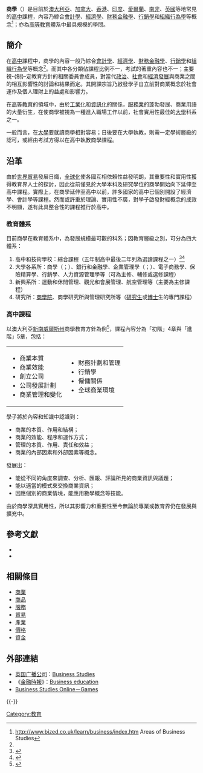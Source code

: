 {{NoteTA
|1=zh-hans:市场营销; zh-hant:行銷學;
|2=zh-hans:信息; zh-hant:資訊;
}}
{{copyedit|time=2010-07-01T12:21:31+00:00}}
'''商學'''（{{lang-en|business studies}}）是目前於[[澳大利亞|澳大利亞]]、[[加拿大|加拿大]]、[[香港|香港]]、[[印度|印度]]、[[愛爾蘭|愛爾蘭]]、[[南非|南非]]、[[英國|英國]]等地常見的[[高中|高中]]課程，內容乃綜合[[會計學|會計學]]、[[經濟學|經濟學]]、[[公司金融學|財務金融學]]、[[行銷學|行銷學]]和[[組織行為學|組織行為學]]等概念<ref name="#1">http://www.bized.co.uk/learn/business/index.htm {{Wayback|url=http://www.bized.co.uk/learn/business/index.htm |date=20150511114806 }} Areas of Business Studies</ref>；亦為[[高等教育|高等教育]]體系中最具規模的學問。

== 簡介 ==
在[[高級中學|高中]]課程中，商學的內容一般乃綜合[[會計學|會計學]]、[[經濟學|經濟學]]、[[公司金融学|財務]][[金融|金融學]]、[[市场营销|行銷學]]和[[組織行為學|組織行為學]]等概念<ref name="#1"/>。而其中各分類佔課程比例不一，考試的著重內容也不一；主要視-{制}-定教育方針的相關委員會成員，對當代[[政治|政治]]、[[社會|社會]]和[[經濟發展|經濟發展]]與商業之間的相互影響性的討論和結果而定。其開課宗旨乃啟發學子自立前對商業概念於社會運作及個人理財上的益處和影響力。

在[[高等教育|高等教育]]的領域中，由於[[工業化|工業化]]和[[信息化|資訊化]]的關係，[[服務業|服務業]]的蓬勃發展、商業用語的大量衍生，在使商學被視為一種進入職場工作以前，社會實用性最佳的[[大學|大學]]科系之一。

一般而言，在[[大學|大學]]要就讀商學相對容易；日後要在大學執教，則需一定學術層級的認可，或經由考試方得以在高中執教商學課程。

== 沿革 ==
由於[[國際貿易|世界貿易]]發展日熾，[[全球化|全球化]]使各國互相依賴性益發明朗，其重要性和實用性獲得教育界人士的探討，因此從前僅見於大學本科及研究學位的商學開始向下延伸至高中課程。實際上，在商學延伸至高中以前，許多國家的高中已個別開設了經濟學、會計學等課程。然而或許重於理論、實用性不廣，對學子啟發財經概念的成效不明顯，遂有此具整合性的課程推行於高中。

=== 教育體系 ===
目前商學在教育體系中，為發展規模最可觀的科系；因教育層級之別，可分為四大體系：
# 高中和技術學校：綜合課程（五年制高中最後二年列為選讀課程之一）<ref>{{Cite web |url=http://www.bridgeblue.com.au/schools_australia.html |title=High Schools in Australia |accessdate=2009-08-16 |archive-date=2014-03-07 |archive-url=https://web.archive.org/web/20140307210559/http://bridgeblue.com.au/schools_australia.html |dead-url=yes }}</ref><ref>{{Cite web |url=http://www.businessstudiesonline.co.uk/ |title=Business Studies Online |access-date=2009-08-15 |archive-url=https://web.archive.org/web/20090301024452/http://www.businessstudiesonline.co.uk/ |archive-date=2009-03-01 |dead-url=yes }}</ref> 
# 大學各系所：商學（{{lang|en|commerce}}；{{lang|en|business}}）、銀行和金融學、企業管理學（{{lang|en|business management}}；{{lang|en|business administration}}）、電子商務學、保險精算學、行銷學、人力資源管理學等（可為主修、輔修或選修課程）
# 新興系所：運動和休閒管理、觀光和會展管理、航空管理等（主要為主修課程）
# 研究所：[[商學院|商學院]]、商學研究所與管理研究所等（[[研究生|研究生]]或[[博士|博士]]生的專門課程）

===高中課程===
以澳大利亞[[新南威爾斯州|新南威爾斯州]]商學教育方針為例<ref>{{Cite web |url=http://www.boardofstudies.nsw.edu.au/syllabus_hsc/pdf_doc/businessstudies_syl.pdf |title=Business Studies－Syllabus |accessdate=2009-08-23 |archive-date=2009-09-16 |archive-url=https://web.archive.org/web/20090916072136/http://www.boardofstudies.nsw.edu.au/syllabus_hsc/pdf_doc/businessstudies_syl.pdf |dead-url=no }}</ref>，課程內容分為「初階」4章與「進階」5章，包括：
{|width="90%"
|valign="top"|
* 商業本質
* 商業效能
* 創立公司
* 公司發展計劃
* 商業管理和變化
|valign="top"|
* 財務計劃和管理
* 行銷學
* 僱傭關係
* 全球商業環境
|}

學子將於內容和知識中認識到：
* 商業的本質、作用和結構；
* 商業的效能、程序和運作方式；
* 管理的本質、作用、責任和效益；
* 商業的內部因素和外部因素等概念。

發展出：
* 能從不同的角度來調查、分析、匯報、評論所見的商業資訊與議題；
* 能以適當的模式來交換商業資訊；
* 因應個別的商業情境，能應用數學概念等技能。

由於商學深具實用性，所以其影響力和重要性至今無論於專業或教育界仍在發展與擴充中。

== 參考文獻 ==
<div class="references-small">
<references />
</div>
* {{cite web|url=http://www.edu.gov.on.ca/eng/curriculum/secondary/business910currb.pdf|format=PDF|title=加拿大安大略州政府 9-10年級商學教育方針（2006年版）|language=en|accessdate=2009-08-23|archive-date=2020-11-12|archive-url=https://web.archive.org/web/20201112042146/http://www.edu.gov.on.ca/eng/curriculum/secondary/business910currb.pdf|dead-url=no}}
* {{cite web|url=http://www.edu.gov.on.ca/eng/curriculum/secondary/business1112currb.pdf|format=PDF|title=加拿大安大略州政府 11-12年級商學教育方針（2006年版）|language=en|accessdate=2009-08-23|archive-date=2020-11-06|archive-url=https://web.archive.org/web/20201106232648/http://www.edu.gov.on.ca/eng/curriculum/secondary/business1112currb.pdf|dead-url=no}}

== 相關條目 ==
* [[商业|商業]]
* [[商品|商品]]
* [[服务|服務]]
* [[贸易|貿易]]
* [[产业|產業]]
* [[价格|價格]]
* [[资金|資金]]

== 外部連結 ==
* [[英国广播公司|英国广播公司]]：[http://www.bbc.co.uk/schools/gcsebitesize/business/ Business Studies]{{Wayback|url=http://www.bbc.co.uk/schools/gcsebitesize/business/ |date=20140806125508 }}{{en}}
* 《[[金融時報|金融時報]]》：[http://www.ft.com/businesseducation Business education]{{Wayback|url=http://www.ft.com/businesseducation |date=20080602121717 }}{{en}}
* [https://web.archive.org/web/20090322011051/http://www.businessstudiesonline.co.uk/Break/break.htm Business Studies Online－Games]{{en}}

{{-}}
{{經濟學相關}}

[[Category:教育|Category:教育]]